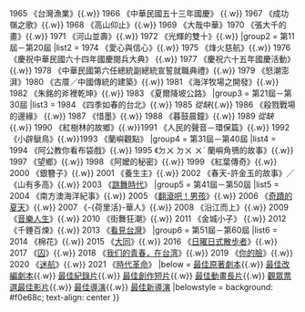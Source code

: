 {{Navbox
|name = 金馬獎最佳紀錄片
|titlestyle = background: #eedd82
|title = [[金馬獎最佳紀錄片]]
|groupstyle = background: #eee8aa
|group1 = 第1屆－第10屆
|list1 =  1964 《今日金門》{{.w}} 1965 《台灣漁業》{{.w}} 1966 《中華民國五十三年國慶》 {{.w}} 1967 《成功嶺之歌》{{.w}} 1968 《高山仰止》{{.w}} 1969 《大哉中華》1970 《張大千的畫》{{.w}} 1971 《河山並壽》{{.w}} 1972 《光輝的雙十》{{.w}} 
|group2 = 第11屆－第20屆
|list2 = 1974 《愛心與信心》{{.w}} 1975 《烽火慈航》{{.w}} 1976 《慶祝中華民國六十四年國慶閱兵大典》 {{.w}} 1977 《慶祝六十五年國慶活動》{{.w}} 1978 《中華民國第六任總統副總統宣誓就職典禮》{{.w}} 1979 《怒潮澎湃》1980 《古厝／中國傳統的建築》{{.w}} 1981 《海洋牧場之開發》{{.w}} 1982 《朱銘的斧裡乾坤》{{.w}} 1983 《夏爾降坡公路》
|group3 = 第21屆－第30屆
|list3 = 1984 《四季如春的台北》{{.w}} 1985 ''從缺''{{.w}} 1986 《殺戮戰場的邊緣》 {{.w}} 1987 《惜墨》{{.w}} 1988 《暮鼓晨鐘》{{.w}} 1989 ''從缺'' {{.w}} 1990 《紅樹林的故鄉》{{.w}}1991 《人民的聲音－環保篇》{{.w}} 1992 《小辟鷈鳥》{{.w}}1993 《蘭嶼觀點》
|group4 = 第31屆－第40屆
|list4 = 1994 《阿公教你看布袋戲》{{.w}} 1995 《ㄉㄨ ㄉㄨ ㄨˋ 蘭嶼角鴞的故事》{{.w}} 1997 《望鄉》{{.w}} 1998  《阿嬤的秘密》{{.w}} 1999 《紅葉傳奇》{{.w}} 2000 《銀簪子》{{.w}} 2001 《養生主》{{.w}} 2002 《春天-許金玉的故事》╱《山有多高》{{.w}} 2003 《[[跳舞時代]]》
|group5 = 第41屆－第50屆
|list5 = 2004 《南方澳海洋紀事》{{.w}} 2005 《[[翻滾吧！男孩]]》{{.w}} 2006 《[[奇蹟的夏天]]》{{.w}} 2007 《-{荷里活}-華人》{{.w}} 2008 《沿江而上》{{.w}} 2009 《[[音樂人生]]》{{.w}} 2010 《街舞狂潮》{{.w}} 2011 《金城小子》 {{.w}} 2012 《千錘百煉》{{.w}} 2013 《[[看見台灣]]》
|group6 = 第51屆－第60屆
|list6 = 2014 《棉花》{{.w}} 2015 《[[大同 (紀錄片)|大同]]》{{.w}} 2016 《[[日曜日式散步者]]》{{.w}} 2017 《[[囚 (電影)|囚]]》{{.w}} 2018 《[[我们的青春，在台湾]]》{{.w}} 2019 《[[你的臉]]》{{.w}} 2020 《[[迷航]]》{{.w}} 2021 《[[時代革命 (紀錄片)|時代革命]]》
|below = [[金馬獎最佳原著劇本|最佳原著劇本]]{{.w}} [[金馬獎最佳改編劇本|最佳改編劇本]]{{.w}} [[金馬獎最佳紀錄片|最佳紀錄片]]{{.w}} [[金馬獎最佳創作短片|最佳創作短片]]{{.w}} [[金馬獎最佳動畫長片|最佳動畫長片]]{{.w}} [[金馬獎觀眾票選最佳影片|觀眾票選最佳影片]]{{.w}} [[金馬獎最佳導演|最佳導演]]{{.w}} [[金馬獎最佳新導演|最佳新導演]]
|belowstyle = background: #f0e68c; text-align: center
}}<noinclude>
{{Collapsible_option}}
[[Category:金馬獎模板| ]]
</noinclude>
